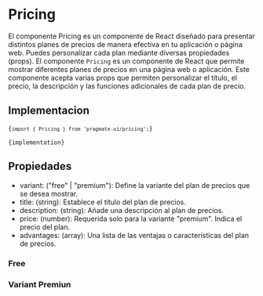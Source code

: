 
# Pricing

El componente Pricing es un componente de React diseñado para presentar distintos planes de precios de manera efectiva
en tu aplicación o página web. Puedes personalizar cada plan mediante diversas propiedades (props). El componente
`Pricing` es un componente de React que permite mostrar diferentes planes de precios en una página web o aplicación.
Este componente acepta varias props que permiten personalizar el título, el precio, la descripción y las funciones
adicionales de cada plan de precio.

## Implementacion

<Code>{`import { Pricing } from 'pragmate-ui/pricing';`}</Code>

<Code>{implementation}</Code>

## Propiedades

-   variant: ("free" | "premium"): Define la variante del plan de precios que se desea mostrar.
-   title: (string): Establece el título del plan de precios.
-   description: (string): Añade una descripción al plan de precios.
-   price: (number): Requerida solo para la variante "premium". Indica el precio del plan.
-   advantages: (array): Una lista de las ventajas o características del plan de precios.

### Free

<ResultsFree />

### Variant Premiun

<ResultsPremium />

